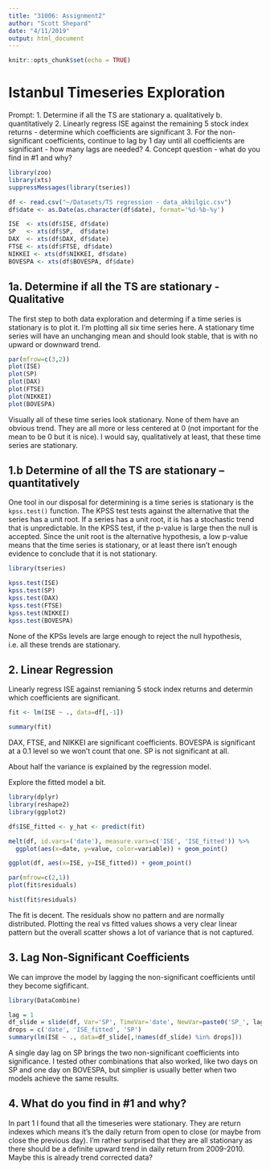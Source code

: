 ```yaml
---
title: "31006: Assignment2"
author: "Scott Shepard"
date: "4/11/2019"
output: html_document
---
```


```r
knitr::opts_chunk$set(echo = TRUE)
```

# Istanbul Timeseries Exploration

Prompt:
1. Determine if all the TS are stationary 
   a. qualitatively
   b. quantitatively
2. Linearly regress ISE against the remaining 5 stock index returns - determine which coefficients are significant
3. For the non-significant coefficients, continue to lag by 1 day until all coefficients are significant - how many lags are needed?
4. Concept question - what do you find in #1 and why?

```r
library(zoo)
library(xts)
suppressMessages(library(tseries))
```

```r
df <- read.csv("~/Datasets/TS regression - data_akbilgic.csv")
df$date <- as.Date(as.character(df$date), format='%d-%b-%y')

ISE  <- xts(df$ISE, df$date)
SP   <- xts(df$SP,  df$date)
DAX  <- xts(df$DAX, df$date)
FTSE <- xts(df$FTSE, df$date)
NIKKEI <- xts(df$NIKKEI, df$date)
BOVESPA <- xts(df$BOVESPA, df$date)
```

## 1a. Determine if all the TS are stationary - Qualitative

The first step to both data exploration and determing if a time series is
stationary is to plot it. I'm plotting all six time series here. A stationary
time series will have an unchanging mean and should look stable, that is with
no upward or downward trend.

```r
par(mfrow=c(3,2))
plot(ISE)
plot(SP)
plot(DAX)
plot(FTSE)
plot(NIKKEI)
plot(BOVESPA)
```

Visually all of these time series look stationary. None of them have an 
obvious trend. They are all more or less centered at 0 (not important for the
mean to be 0 but it is nice). I would say, qualitatively at least, that these
time series are stationary.

## 1.b Determine of all the TS are stationary -- quantitatively

One tool in our disposal for determining is a time series is stationary is the 
`kpss.test()` function. The KPSS test tests against the alternative that the 
series has a unit root. If a series has a unit root, it is has a stochastic 
trend that is unpredictable. In the KPSS test, if the p-value is large then the
null is accepted. Since the unit root is the alternative hypothesis, a low p-value
means that the time series is stationary, or at least there isn't enough evidence
to conclude that it is not stationary.

```r
library(tseries)

kpss.test(ISE)
kpss.test(SP)
kpss.test(DAX)
kpss.test(FTSE)
kpss.test(NIKKEI)
kpss.test(BOVESPA)
```

None of the KPSs levels are large enough to reject the null hypothesis,  
i.e. all these trends are stationary.


## 2. Linear Regression

Linearly regress ISE against remianing 5 stock index returns and determin
which coefficients are significant.

```r
fit <- lm(ISE ~ ., data=df[,-1])

summary(fit)
```

DAX, FTSE, and NIKKEI are significant coefficients. BOVESPA is significant 
at a 0.1 level so we won't count that one. SP is not significant at all.

About half the variance is explained by the regression model.

Explore the fitted model a bit.

```r
library(dplyr)
library(reshape2)
library(ggplot2)

df$ISE_fitted <- y_hat <- predict(fit)

melt(df, id.vars=('date'), measure.vars=c('ISE', 'ISE_fitted')) %>% 
  ggplot(aes(x=date, y=value, color=variable)) + geom_point()

ggplot(df, aes(x=ISE, y=ISE_fitted)) + geom_point()

par(mfrow=c(2,1))
plot(fit$residuals)

hist(fit$residuals)
```

The fit is decent. The residuals show no pattern and are normally distributed.
Plotting the real vs fitted values shows a very clear linear pattern but the 
overall scatter shows a lot of variance that is not captured. 

## 3. Lag Non-Significant Coefficients

We can improve the model by lagging the non-significant coefficients until 
they become sigfificant.

```r
library(DataCombine)

lag = 1
df_slide = slide(df, Var='SP', TimeVar='date', NewVar=paste0('SP_', lag), slideBy=-lag)
drops = c('date', 'ISE_fitted', 'SP')
summary(lm(ISE ~ ., data=df_slide[,!names(df_slide) %in% drops]))
```

A single day lag on SP brings the two non-significant coefficients into 
significance. I tested other combinations that also worked, like two days on SP
and one day on BOVESPA, but simplier is usually better when two models achieve
the same results.

## 4. What do you find in #1 and why?

In part 1 I found that all the timeseries were stationary. They are return 
indexes which means it's the daily return from open to close (or maybe from 
close the previous day). I'm rather surprised that they are all stationary 
as there should be a definite upward trend in daily return from 2009-2010. 
Maybe this is already trend corrected data?
